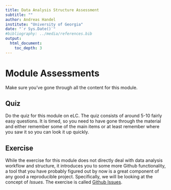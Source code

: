 ---
title: Data Analysis Structure Assessment
subtitle: ""
author: Andreas Handel
institute: "University of Georgia"
date: "`r Sys.Date()`"
#bibliography: ../media/references.bib
output: 
  html_document:
    toc_depth: 3
---



# Module Assessments

Make sure you've gone through all the content for this module.

## Quiz

Do the quiz for this module on eLC. The quiz consists of around 5-10 fairly easy questions. It is timed, so you need to have gone through the material and either remember some of the main items or at least remember where you saw it so you can look it up quickly.


## Exercise

While the exercise for this module does not directly deal with data analysis workflow and structure, it introduces you to some more Github functionality, a tool that you have probably figured out by now is a great component of any good a reproducible project. Specifically, we will be looking at the concept of _Issues_. The exercise is called [Github Issues](./Exercise_Github_Issues.html).

